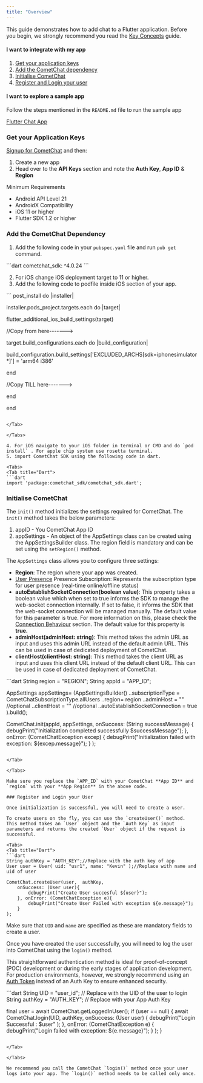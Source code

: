 ```yaml
---
title: "Overview"
---
```




This guide demonstrates how to add chat to a Flutter application. Before you begin, we strongly recommend you read the [Key Concepts](/sdk/flutter/key-concepts) guide.

#### I want to integrate with my app

1. [Get your application keys](overview#get-your-application-keys)
2. [Add the CometChat dependency](overview#add-the-cometchat-dependency)
3. [Initialise CometChat](overview#initialise-cometchat)
4. [Register and Login your user](overview#register-and-login-your-user)

#### I want to explore a sample app

Follow the steps mentioned in the `README.md` file to run the sample app

[Flutter Chat App](https://github.com/cometchat-pro/flutter-chat-app/)

### Get your Application Keys

[Signup for CometChat](https://app.cometchat.com/) and then:

1. Create a new app
2. Head over to the **API Keys** section and note the **Auth Key**, **App ID** & **Region**

<Note>
Minimum Requirements

* Android API Level 21
* AndroidX Compatibility
* iOS 11 or higher
* Flutter SDK 1.2 or higher

</Note>

### Add the CometChat Dependency

1. Add the following code in your `pubspec.yaml` file and run `pub get` command.

<Tabs>
<Tab title="Dart">
```dart
cometchat_sdk: ^4.0.24
```

</Tab>

</Tabs>

2. For iOS change iOS deployment target to 11 or higher.
3. Add the following code to podfile inside iOS section of your app.

<Tabs>
<Tab title="Ruby">
```
post_install do |installer|

installer.pods_project.targets.each do |target|

flutter_additional_ios_build_settings(target)

//Copy from here------->

target.build_configurations.each do |build_configuration|

build_configuration.build_settings['EXCLUDED_ARCHS[sdk=iphonesimulator*]'] = 'arm64 i386'

end

//Copy TILL here------->

end

end
```

</Tab>

</Tabs>

4. For iOS navigate to your iOS folder in terminal or CMD and do `pod install` . For apple chip system use rosetta terminal.
5. import CometChat SDK using the following code in dart.

<Tabs>
<Tab title="Dart">
```dart
import 'package:cometchat_sdk/cometchat_sdk.dart';
```

</Tab>

</Tabs>

### Initialise CometChat

The `init()` method initializes the settings required for CometChat. The `init()` method takes the below parameters:

1. appID - You CometChat App ID
2. appSettings - An object of the AppSettings class can be created using the AppSettingsBuilder class. The region field is mandatory and can be set using the `setRegion()` method.

The `AppSettings` class allows you to configure three settings:

* **Region**: The region where your app was created.
* [User Presence](/sdk/flutter/user-presence) Presence Subscription: Represents the subscription type for user presence (real-time online/offline status)
* **autoEstablishSocketConnection(boolean value)**: This property takes a boolean value which when set to true informs the SDK to manage the web-socket connection internally. If set to false, it informs the SDK that the web-socket connection will be managed manually. The default value for this parameter is true. For more information on this, please check the [Connection Behaviour](/sdk/flutter/connection-behaviour) section. The default value for this property is **true.**
* **adminHost(adminHost: string)**: This method takes the admin URL as input and uses this admin URL instead of the default admin URL. This can be used in case of dedicated deployment of CometChat.
* **clientHost(clientHost: string)**: This method takes the client URL as input and uses this client URL instead of the default client URL. This can be used in case of dedicated deployment of CometChat.

<Tabs>
<Tab title="Dart">
```dart
String region = "REGION";
String appId = "APP_ID";

AppSettings appSettings= (AppSettingsBuilder()
      ..subscriptionType = CometChatSubscriptionType.allUsers
      ..region= region
				..adminHost = "" //optional
				..clientHost = "" //optional
      ..autoEstablishSocketConnection =  true
).build();

CometChat.init(appId, appSettings,
	onSuccess: (String successMessage) {
		debugPrint("Initialization completed successfully  $successMessage");
	}, onError: (CometChatException excep) {
		debugPrint("Initialization failed with exception: ${excep.message}");
	}
);
```

</Tab>

</Tabs>

Make sure you replace the `APP_ID` with your CometChat **App ID** and `region` with your **App Region** in the above code.

### Register and Login your User

Once initialization is successful, you will need to create a user.

To create users on the fly, you can use the `createUser()` method. This method takes an `User` object and the `Auth Key` as input parameters and returns the created `User` object if the request is successful.

<Tabs>
<Tab title="Dart">
```dart
String authKey = "AUTH_KEY";//Replace with the auth key of app
User user = User( uid: "usr1", name: "Kevin" );//Replace with name and uid of user

CometChat.createUser(user,  authKey,
	onSuccess: (User user){
		debugPrint("Create User succesful ${user}");
	}, onError: (CometChatException e){
		debugPrint("Create User Failed with exception ${e.message}");
	}
);
```

</Tab>

</Tabs>

Make sure that `UID` and `name` are specified as these are mandatory fields to create a user.

Once you have created the user successfully, you will need to log the user into CometChat using the `login()` method.

<Note>

This straightforward authentication method is ideal for proof-of-concept (POC) development or during the early stages of application development. For production environments, however, we strongly recommend using an [Auth Token](/sdk/flutter/authentication-overview#login-using-auth-token) instead of an Auth Key to ensure enhanced security.

</Note>

<Tabs>
<Tab title="Dart">
```dart
String UID = "user_id"; // Replace with the UID of the user to login
String authKey = "AUTH_KEY"; // Replace with your App Auth Key

final user = await CometChat.getLoggedInUser();
if (user == null) {
await CometChat.login(UID, authKey,
		onSuccess: (User user) {
			debugPrint("Login Successful : $user" );
		}, onError: (CometChatException e) {
			debugPrint("Login failed with exception:  ${e.message}");
		}
	);
}
```

</Tab>

</Tabs>

We recommend you call the CometChat `login()` method once your user logs into your app. The `login()` method needs to be called only once.
